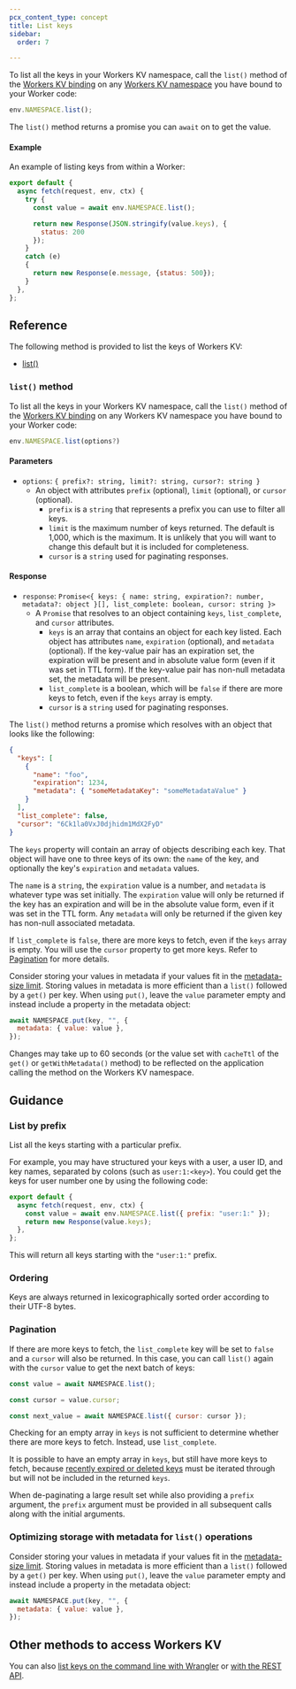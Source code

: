 ```yaml
---
pcx_content_type: concept
title: List keys
sidebar:
  order: 7

---
```


To list all the keys in your Workers KV namespace, call the `list()` method of the [Workers KV binding](/kv/concepts/kv-bindings/) on any [Workers KV namespace](/kv/concepts/kv-namespaces/) you have bound to your Worker code:


```js
env.NAMESPACE.list();
```

The `list()` method returns a promise you can `await` on to get the value.

#### Example

An example of listing keys from within a Worker:

```js
export default {
  async fetch(request, env, ctx) {
    try {
      const value = await env.NAMESPACE.list();

      return new Response(JSON.stringify(value.keys), {
        status: 200
      });
    }
    catch (e)
    {
      return new Response(e.message, {status: 500});
    }
  },
};
```

## Reference

The following method is provided to list the keys of Workers KV:
- [list()](#list-method)

### `list()` method

To list all the keys in your Workers KV namespace, call the `list()` method of the [Workers KV binding](/kv/concepts/kv-bindings/) on any Workers KV namespace you have bound to your Worker code:

```ts
env.NAMESPACE.list(options?)
```
#### Parameters
* `options`: `{
  prefix?: string,
  limit?: string,
  cursor?: string
}`
  * An object with attributes `prefix` (optional), `limit` (optional), or `cursor` (optional).
    * `prefix` is a `string` that represents a prefix you can use to filter all keys.
    * `limit` is the maximum number of keys returned. The default is 1,000, which is the maximum. It is unlikely that you will want to change this default but it is included for completeness.
    * `cursor` is a `string` used for paginating responses.

#### Response
* `response`: `Promise<{
  keys: {
    name: string,
    expiration?: number,
    metadata?: object
  }[],
  list_complete: boolean,
  cursor: string
}>`
  * A `Promise` that resolves to an object containing `keys`, `list_complete`, and `cursor` attributes.
    * `keys` is an array that contains an object for each key listed. Each object has attributes `name`, `expiration` (optional), and `metadata` (optional). If the key-value pair has an expiration set, the expiration will be present and in absolute value form (even if it was set in TTL form). If the key-value pair has non-null metadata set, the metadata will be present.
    * `list_complete` is a boolean, which will be `false` if there are more keys to fetch, even if the `keys` array is empty.
    * `cursor` is a `string` used for paginating responses.

The `list()` method returns a promise which resolves with an object that looks like the following:

```json
{
  "keys": [
    {
      "name": "foo",
      "expiration": 1234,
      "metadata": { "someMetadataKey": "someMetadataValue" }
    }
  ],
  "list_complete": false,
  "cursor": "6Ck1la0VxJ0djhidm1MdX2FyD"
}
```

The `keys` property will contain an array of objects describing each key. That object will have one to three keys of its own: the `name` of the key, and optionally the key's `expiration` and `metadata` values.

The `name` is a `string`, the `expiration` value is a number, and `metadata` is whatever type was set initially. The `expiration` value will only be returned if the key has an expiration and will be in the absolute value form, even if it was set in the TTL form. Any `metadata` will only be returned if the given key has non-null associated metadata.

If `list_complete` is `false`, there are more keys to fetch, even if the `keys` array is empty. You will use the `cursor` property to get more keys. Refer to [Pagination](#pagination) for more details.

Consider storing your values in metadata if your values fit in the [metadata-size limit](/kv/platform/limits/). Storing values in metadata is more efficient than a `list()` followed by a `get()` per key. When using `put()`, leave the `value` parameter empty and instead include a property in the metadata object:

```js
await NAMESPACE.put(key, "", {
  metadata: { value: value },
});
```

Changes may take up to 60 seconds (or the value set with `cacheTtl` of the `get()` or `getWithMetadata()` method) to be reflected on the application calling the method on the Workers KV namespace.

## Guidance

### List by prefix

List all the keys starting with a particular prefix.

For example, you may have structured your keys with a user, a user ID, and key names, separated by colons (such as `user:1:<key>`). You could get the keys for user number one by using the following code:

```js
export default {
  async fetch(request, env, ctx) {
    const value = await env.NAMESPACE.list({ prefix: "user:1:" });
    return new Response(value.keys);
  },
};
```

This will return all keys starting with the `"user:1:"` prefix.

### Ordering

Keys are always returned in lexicographically sorted order according to their UTF-8 bytes.

### Pagination

If there are more keys to fetch, the `list_complete` key will be set to `false` and a `cursor` will also be returned. In this case, you can call `list()` again with the `cursor` value to get the next batch of keys:

```js
const value = await NAMESPACE.list();

const cursor = value.cursor;

const next_value = await NAMESPACE.list({ cursor: cursor });
```

Checking for an empty array in `keys` is not sufficient to determine whether there are more keys to fetch. Instead, use `list_complete`.

It is possible to have an empty array in `keys`, but still have more keys to fetch, because [recently expired or deleted keys](https://en.wikipedia.org/wiki/Tombstone_%28data_store%29) must be iterated through but will not be included in the returned `keys`.

When de-paginating a large result set while also providing a `prefix` argument, the `prefix` argument must be provided in all subsequent calls along with the initial arguments.

### Optimizing storage with metadata for `list()` operations

Consider storing your values in metadata if your values fit in the [metadata-size limit](/kv/platform/limits/). Storing values in metadata is more efficient than a `list()` followed by a `get()` per key. When using `put()`, leave the `value` parameter empty and instead include a property in the metadata object:

```js
await NAMESPACE.put(key, "", {
  metadata: { value: value },
});
```

## Other methods to access Workers KV
You can also [list keys on the command line with Wrangler](/kv/reference/kv-commands/#list) or [with the REST API](/api/operations/workers-kv-namespace-list-a-namespace'-s-keys).